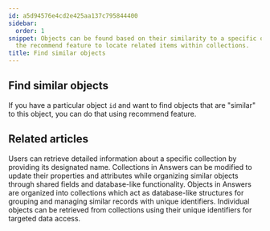 ```yaml
---
id: a5d94576e4cd2e425aa137c795844400
sidebar:
  order: 1
snippet: Objects can be found based on their similarity to a specific object ID using
  the recommend feature to locate related items within collections.
title: Find similar objects
---
```


## Find similar objects


If you have a particular object `id` and want to find objects that are "similar" to this object, you can do that using recommend feature.


## Related articles
<CardGrid>
<LinkTitleCard header="<b>Collections > Get a collection</b>" href="/products/answers/collections/get-collection/" > Users can retrieve detailed information about a specific collection by providing its designated name. </LinkTitleCard>
<LinkTitleCard header="<b>Collections > Update a collection</b>" href="/products/answers/collections/update-collection/" > Collections in Answers can be modified to update their properties and attributes while organizing similar objects through shared fields and database-like functionality. </LinkTitleCard>
<LinkTitleCard header="<b>Answers > Collections</b>" href="/products/answers/collections/" > Objects in Answers are organized into collections which act as database-like structures for grouping and managing similar records with unique identifiers. </LinkTitleCard>
<LinkTitleCard header="<b>Objects > Get an object</b>" href="/products/answers/objects/get-object/" > Individual objects can be retrieved from collections using their unique identifiers for targeted data access. </LinkTitleCard>
</CardGrid>